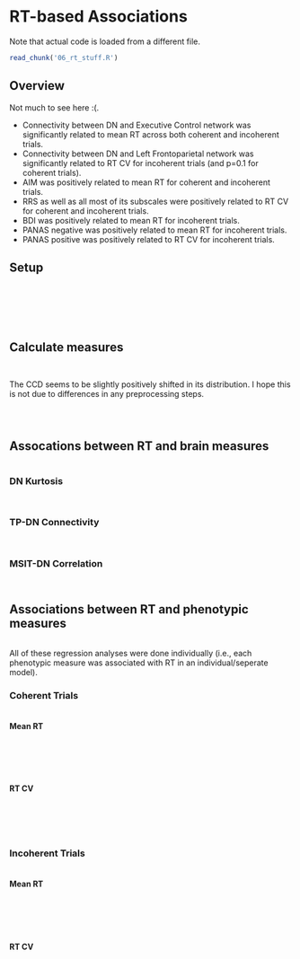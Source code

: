 # RT-based Associations

Note that actual code is loaded from a different file.

```r
read_chunk('06_rt_stuff.R')
```

## Overview

Not much to see here :(.

* Connectivity between DN and Executive Control network was significantly related to mean RT across both coherent and incoherent trials.
* Connectivity between DN and Left Frontoparietal network was significantly related to RT CV for incoherent trials (and p=0.1 for coherent trials).
* AIM was positively related to mean RT for coherent and incoherent trials.
* RRS as well as all most of its subscales were positively related to RT CV for coherent and incoherent trials.
* BDI was positively related to mean RT for incoherent trials.
* PANAS negative was positively related to mean RT for incoherent trials.
* PANAS positive was positively related to RT CV for incoherent trials.

## Setup

```r
```

```r
```

```r
```

```r
```

```r
```

```r
```

## Calculate measures

```r
```

```r
```

The CCD seems to be slightly positively shifted in its distribution. I hope this is not due to differences in any preprocessing steps.

```r
```

```r
```

```r
```

## Assocations between RT and brain measures

```r
```

### DN Kurtosis

```r
```

```r
```

### TP-DN Connectivity

```r
```

```r
```

### MSIT-DN Correlation

```r
```

```r
```

## Associations between RT and phenotypic measures

```r
```

All of these regression analyses were done individually (i.e., each phenotypic measure was associated with RT in an individual/seperate model).

### Coherent Trials

```r
```

#### Mean RT

```r
```

```r
```

```r
```

```r
```

```r
```

#### RT CV

```r
```

```r
```

```r
```

```r
```

```r
```

### Incoherent Trials

```r
```

#### Mean RT

```r
```

```r
```

```r
```

```r
```

```r
```

#### RT CV

```r
```

```r
```

```r
```

```r
```

```r
```
